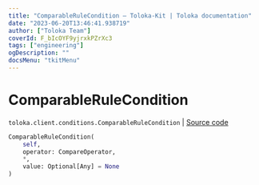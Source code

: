 ```yaml
---
title: "ComparableRuleCondition — Toloka-Kit | Toloka documentation"
date: "2023-06-20T13:46:41.938719"
author: ["Toloka Team"]
coverId: F_bIcOYF9yjrxkPZrXc3
tags: ["engineering"]
ogDescription: ""
docsMenu: "tkitMenu"
---
```


# ComparableRuleCondition

`toloka.client.conditions.ComparableRuleCondition` | [Source code](https://github.com/Toloka/toloka-kit/blob/v1.2.0/src/client/conditions.py#L74)

```python
ComparableRuleCondition(
    self,
    operator: CompareOperator,
    *,
    value: Optional[Any] = None
)
```